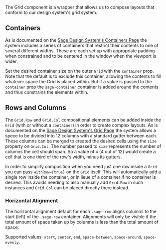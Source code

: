 
<Meta title="Sage/Grid/Notes" />

The Grid component is a wrapper that allows us to compose layouts that conform to our design system's grid system.

## Containers

As is documented on the [Sage Design System's Containers Page](https://sage-design-system.kajabi.com/pages/layout/container) the system includes a series of containers that restrict their contents to one of several different widths. These are each set up with appropriate padding when constrained and to be centered in the window when the viewport is wider.

Set the desired container size on the outer `Grid` with the `container` prop. Note that the default is to exclude this container, allowing the contents to fill whatever space the Grid is placed within. But if a value is passed to the `container` prop the `sage-container` container is added around the contents and thus constrains the elements within.

## Rows and Columns

The `Grid.Row` and `Grid.Col` compositional elements can be added inside the `Grid` (with or without a `container`) in order to create complex layouts. As is documented on the [Sage Design System's Grid Page](https://sage-design-system.kajabi.com/pages/patterns/grid) the system allows a spece to be divided into 12 columns with a standard gutter between each. These columns can be merged to created the desired cells using the `size` property on `Grid.Col`. The number passed to `size` represents the number of columns the cell should span. So a value of `4` (4 out of 12) would create a cell that is one third of the row's width, minus its gutters.

In order to simplify composition when you need just one row inside a `Grid` you can pass `withRow={true}` on the `Grid` itself. This will automatically add a single row inside the container, or in lieue of a container if no container is desired. This avoids needing to also manually add `Grid.Row` in such instances and `Grid.Col` can be placed directly there instead.

### Horizontal Alignment

The horizontal alignment default for each <code>.sage-row</code> aligns columns to the start (left) of the <code>.sage-row</code> container. Alignments will only be visible if the total amount of space taken up by columns is less than the total amount of space.

Supported values: <code>start</code>, <code>center</code>, <code>end</code>, <code>space-between</code>, <code>space-around</code>, <code>space-evenly</code>.